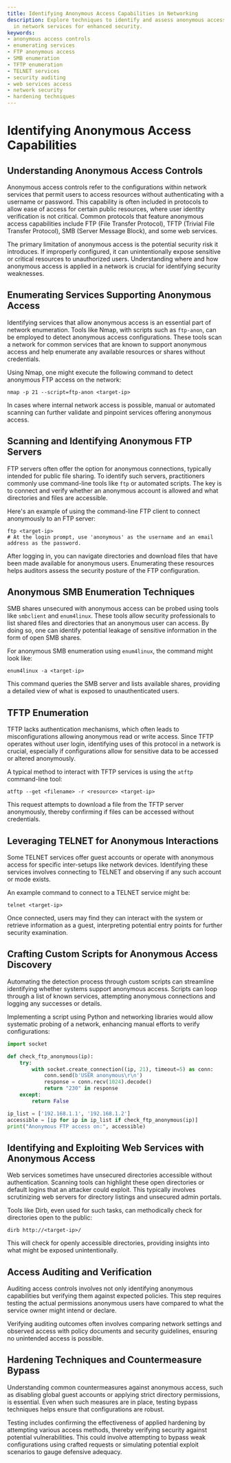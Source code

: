 ```yaml
---
title: Identifying Anonymous Access Capabilities in Networking
description: Explore techniques to identify and assess anonymous access configurations
  in network services for enhanced security.
keywords:
- anonymous access controls
- enumerating services
- FTP anonymous access
- SMB enumeration
- TFTP enumeration
- TELNET services
- security auditing
- web services access
- network security
- hardening techniques
---
```


# Identifying Anonymous Access Capabilities

## Understanding Anonymous Access Controls

Anonymous access controls refer to the configurations within network services that permit users to access resources without authenticating with a username or password. This capability is often included in protocols to allow ease of access for certain public resources, where user identity verification is not critical. Common protocols that feature anonymous access capabilities include FTP (File Transfer Protocol), TFTP (Trivial File Transfer Protocol), SMB (Server Message Block), and some web services.

The primary limitation of anonymous access is the potential security risk it introduces. If improperly configured, it can unintentionally expose sensitive or critical resources to unauthorized users. Understanding where and how anonymous access is applied in a network is crucial for identifying security weaknesses.

## Enumerating Services Supporting Anonymous Access

Identifying services that allow anonymous access is an essential part of network enumeration. Tools like Nmap, with scripts such as `ftp-anon`, can be employed to detect anonymous access configurations. These tools scan a network for common services that are known to support anonymous access and help enumerate any available resources or shares without credentials.

Using Nmap, one might execute the following command to detect anonymous FTP access on the network:

```shell
nmap -p 21 --script=ftp-anon <target-ip>
```

In cases where internal network access is possible, manual or automated scanning can further validate and pinpoint services offering anonymous access.

## Scanning and Identifying Anonymous FTP Servers

FTP servers often offer the option for anonymous connections, typically intended for public file sharing. To identify such servers, practitioners commonly use command-line tools like `ftp` or automated scripts. The key is to connect and verify whether an anonymous account is allowed and what directories and files are accessible.

Here's an example of using the command-line FTP client to connect anonymously to an FTP server:

```shell
ftp <target-ip>
# At the login prompt, use 'anonymous' as the username and an email address as the password.
```

After logging in, you can navigate directories and download files that have been made available for anonymous users. Enumerating these resources helps auditors assess the security posture of the FTP configuration.

## Anonymous SMB Enumeration Techniques

SMB shares unsecured with anonymous access can be probed using tools like `smbclient` and `enum4linux`. These tools allow security professionals to list shared files and directories that an anonymous user can access. By doing so, one can identify potential leakage of sensitive information in the form of open SMB shares.

For anonymous SMB enumeration using `enum4linux`, the command might look like:

```shell
enum4linux -a <target-ip>
```

This command queries the SMB server and lists available shares, providing a detailed view of what is exposed to unauthenticated users.

## TFTP Enumeration

TFTP lacks authentication mechanisms, which often leads to misconfigurations allowing anonymous read or write access. Since TFTP operates without user login, identifying uses of this protocol in a network is crucial, especially if configurations allow for sensitive data to be accessed or altered anonymously.

A typical method to interact with TFTP services is using the `atftp` command-line tool:

```shell
atftp --get <filename> -r <resource> <target-ip>
```

This request attempts to download a file from the TFTP server anonymously, thereby confirming if files can be accessed without credentials.

## Leveraging TELNET for Anonymous Interactions

Some TELNET services offer guest accounts or operate with anonymous access for specific inter-setups like network devices. Identifying these services involves connecting to TELNET and observing if any such account or mode exists. 

An example command to connect to a TELNET service might be:

```shell
telnet <target-ip>
```

Once connected, users may find they can interact with the system or retrieve information as a guest, interpreting potential entry points for further security examination.

## Crafting Custom Scripts for Anonymous Access Discovery

Automating the detection process through custom scripts can streamline identifying whether systems support anonymous access. Scripts can loop through a list of known services, attempting anonymous connections and logging any successes or details.

Implementing a script using Python and networking libraries would allow systematic probing of a network, enhancing manual efforts to verify configurations:

```python
import socket

def check_ftp_anonymous(ip):
    try:
        with socket.create_connection((ip, 21), timeout=5) as conn:
            conn.send(b'USER anonymous\r\n')
            response = conn.recv(1024).decode()
            return "230" in response
    except:
        return False

ip_list = ['192.168.1.1', '192.168.1.2']
accessible = [ip for ip in ip_list if check_ftp_anonymous(ip)]
print("Anonymous FTP access on:", accessible)
```

## Identifying and Exploiting Web Services with Anonymous Access

Web services sometimes have unsecured directories accessible without authentication. Scanning tools can highlight these open directories or default logins that an attacker could exploit. This typically involves scrutinizing web servers for directory listings and unsecured admin portals.

Tools like Dirb, even used for such tasks, can methodically check for directories open to the public:

```shell
dirb http://<target-ip>/
```

This will check for openly accessible directories, providing insights into what might be exposed unintentionally.

## Access Auditing and Verification

Auditing access controls involves not only identifying anonymous capabilities but verifying them against expected policies. This step requires testing the actual permissions anonymous users have compared to what the service owner might intend or declare.

Verifying auditing outcomes often involves comparing network settings and observed access with policy documents and security guidelines, ensuring no unintended access is possible.

## Hardening Techniques and Countermeasure Bypass

Understanding common countermeasures against anonymous access, such as disabling global guest accounts or applying strict directory permissions, is essential. Even when such measures are in place, testing bypass techniques helps ensure that configurations are robust.

Testing includes confirming the effectiveness of applied hardening by attempting various access methods, thereby verifying security against potential vulnerabilities. This could involve attempting to bypass weak configurations using crafted requests or simulating potential exploit scenarios to gauge defensive adequacy.